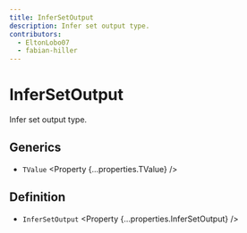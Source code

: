 ```yaml
---
title: InferSetOutput
description: Infer set output type.
contributors:
  - EltonLobo07
  - fabian-hiller
---
```



# InferSetOutput

Infer set output type.

## Generics

- `TValue` <Property {...properties.TValue} />

## Definition

- `InferSetOutput` <Property {...properties.InferSetOutput} />
